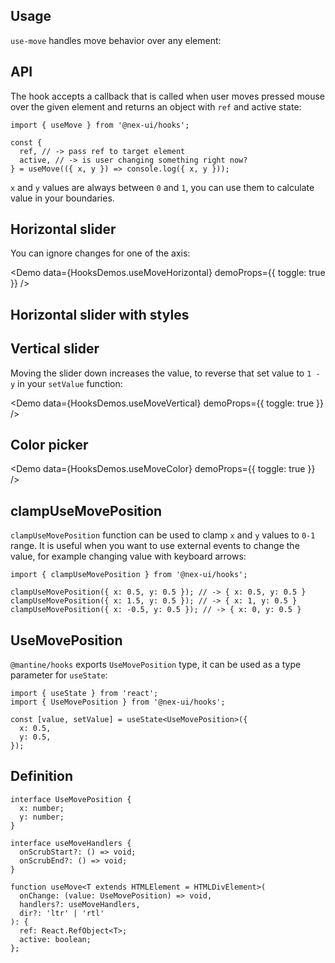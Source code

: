 

## Usage

`use-move` handles move behavior over any element:

<Demo data={HooksDemos.useMoveUsage} />

## API

The hook accepts a callback that is called when user moves pressed mouse over the given element
and returns an object with `ref` and active state:

```tsx
import { useMove } from '@nex-ui/hooks';

const {
  ref, // -> pass ref to target element
  active, // -> is user changing something right now?
} = useMove(({ x, y }) => console.log({ x, y }));
```

`x` and `y` values are always between `0` and `1`, you can use them to calculate value in your boundaries.

## Horizontal slider

You can ignore changes for one of the axis:

<Demo
  data={HooksDemos.useMoveHorizontal}
  demoProps={{ toggle: true }}
/>

## Horizontal slider with styles

<Demo data={SliderDemos.customSlider} />

## Vertical slider

Moving the slider down increases the value, to reverse that set value to `1 - y` in your `setValue` function:

<Demo
  data={HooksDemos.useMoveVertical}
  demoProps={{ toggle: true }}
/>

## Color picker

<Demo data={HooksDemos.useMoveColor} demoProps={{ toggle: true }} />

## clampUseMovePosition

`clampUseMovePosition` function can be used to clamp `x` and `y` values to `0-1` range.
It is useful when you want to use external events to change the value, for example changing value with keyboard arrows:

```tsx
import { clampUseMovePosition } from '@nex-ui/hooks';

clampUseMovePosition({ x: 0.5, y: 0.5 }); // -> { x: 0.5, y: 0.5 }
clampUseMovePosition({ x: 1.5, y: 0.5 }); // -> { x: 1, y: 0.5 }
clampUseMovePosition({ x: -0.5, y: 0.5 }); // -> { x: 0, y: 0.5 }
```

## UseMovePosition

`@mantine/hooks` exports `UseMovePosition` type, it can be used as a type parameter for `useState`:

```tsx
import { useState } from 'react';
import { UseMovePosition } from '@nex-ui/hooks';

const [value, setValue] = useState<UseMovePosition>({
  x: 0.5,
  y: 0.5,
});
```

## Definition

```tsx
interface UseMovePosition {
  x: number;
  y: number;
}

interface useMoveHandlers {
  onScrubStart?: () => void;
  onScrubEnd?: () => void;
}

function useMove<T extends HTMLElement = HTMLDivElement>(
  onChange: (value: UseMovePosition) => void,
  handlers?: useMoveHandlers,
  dir?: 'ltr' | 'rtl'
): {
  ref: React.RefObject<T>;
  active: boolean;
};
```
